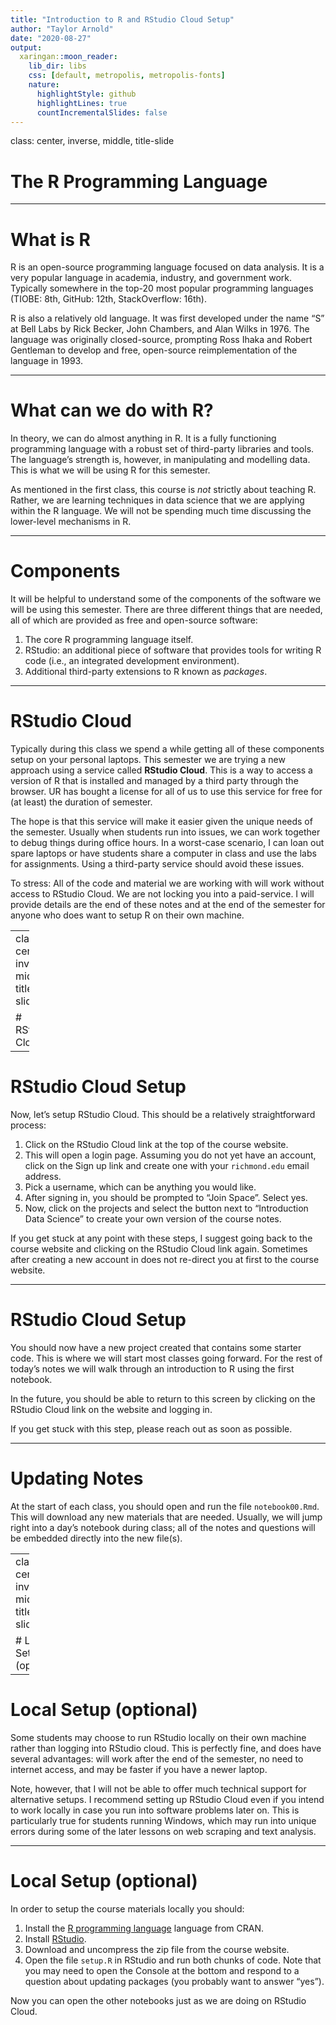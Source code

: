 ```yaml
---
title: "Introduction to R and RStudio Cloud Setup"
author: "Taylor Arnold"
date: "2020-08-27"
output:
  xaringan::moon_reader:
    lib_dir: libs
    css: [default, metropolis, metropolis-fonts]
    nature:
      highlightStyle: github
      highlightLines: true
      countIncrementalSlides: false
---
```


class: center, inverse, middle, title-slide

# The R Programming Language

---

# What is R

R is an open-source programming language focused on data analysis. It is
a very popular language in academia, industry, and government work. Typically
somewhere in the top-20 most popular programming languages (TIOBE: 8th, GitHub: 12th,
StackOverflow: 16th).

R is also a relatively old language. It was first developed under the name "S" at Bell Labs
by Rick Becker, John Chambers, and Alan Wilks in 1976. The language was originally
closed-source, prompting Ross Ihaka and Robert Gentleman to develop and free, open-source
reimplementation of the language in 1993.

---

# What can we do with R?

In theory, we can do almost anything in R. It is a fully functioning programming
language with a robust set of third-party libraries and tools. The language's strength
is, however, in manipulating and modelling data. This is what we will be using R for
this semester.

As mentioned in the first class, this course is *not* strictly about teaching R. Rather,
we are learning techniques in data science that we are applying within the R language.
We will not be spending much time discussing the lower-level mechanisms in R.

---

# Components

It will be helpful to understand some of the components of the software we will be using
this semester. There are three different things that are needed, all of which are
provided as free and open-source software:

1. The core R programming language itself.
2. RStudio: an additional piece of software that provides tools for writing R
code (i.e., an integrated development environment).
3. Additional third-party extensions to R known as *packages*.

---

# RStudio Cloud

Typically during this class we spend a while getting all of these components setup on
your personal laptops. This semester we are trying a new approach using a service called
**RStudio Cloud**. This is a way to access a version of R that is installed and managed
by a third party through the browser. UR has bought a license for all of us to use this
service for free for (at least) the duration of semester.

The hope is that this service will make it easier given the unique needs of the semester.
Usually when students run into issues, we can work together to debug things during office
hours. In a worst-case scenario, I can loan out spare laptops or have students share a
computer in class and use the labs for assignments. Using a third-party service should
avoid these issues.

To stress: All of the code and material we are working with will work without access to
RStudio Cloud. We are not locking you into a paid-service. I will provide details are the
end of these notes and at the end of the semester for anyone who does want to setup R on
their own machine.

---
class: center, inverse, middle, title-slide

# RStudio Cloud

---

# RStudio Cloud Setup

Now, let's setup RStudio Cloud. This should be a relatively straightforward process:

1. Click on the RStudio Cloud link at the top of the course website.
2. This will open a login page. Assuming you do not yet have an account, click on the
Sign up link and create one with your `richmond.edu` email address.
3. Pick a username, which can be anything you would like.
4. After signing in, you should be prompted to "Join Space". Select yes.
5. Now, click on the projects and select the button next to "Introduction Data
Science" to create your own version of the course notes.

If you get stuck at any point with these steps, I suggest going back to the course website
and clicking on the RStudio Cloud link again. Sometimes after creating a new account in
does not re-direct you at first to the course website.

---

# RStudio Cloud Setup

You should now have a new project created that contains some starter code. This is where
we will start most classes going forward. For the rest of today's notes we will walk
through an introduction to R using the first notebook.

In the future, you should be able to return to this screen by clicking on the RStudio
Cloud link on the website and logging in.

If you get stuck with this step, please reach out as soon as possible.

---

# Updating Notes

At the start of each class, you should open and run the file `notebook00.Rmd`. This will
download any new materials that are needed. Usually, we will jump right into a day's
notebook during class; all of the notes and questions will be embedded directly into
the new file(s).

---
class: center, inverse, middle, title-slide

# Local Setup (optional)

---

# Local Setup (optional)

Some students may choose to run RStudio locally on their own machine rather than logging
into RStudio cloud. This is perfectly fine, and does have several advantages: will work
after the end of the semester, no need to internet access, and may be faster if you have
a newer laptop.

Note, however, that I will not be able to offer much technical support for alternative
setups. I recommend setting up RStudio Cloud even if you intend to work locally in case
you run into software problems later on. This is particularly true for students running
Windows, which may run into unique errors during some of the later lessons on web scraping
and text analysis.

---

# Local Setup (optional)

In order to setup the course materials locally you should:

1. Install the [R programming language](https://cran.r-project.org/) language from CRAN.
2. Install [RStudio](https://rstudio.com/products/rstudio/download/#download).
3. Download and uncompress the zip file from the course website.
4. Open the file `setup.R` in RStudio and run both chunks of code. Note that you may
need to open the Console at the bottom and respond to a question about updating packages
(you probably want to answer "yes").

Now you can open the other notebooks just as we are doing on RStudio Cloud.
